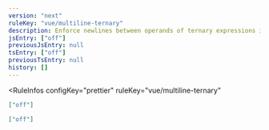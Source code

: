 ```yaml
---
version: "next"
ruleKey: "vue/multiline-ternary"
description: Enforce newlines between operands of ternary expressions in `<template>`
jsEntry: ["off"]
previousJsEntry: null
tsEntry: ["off"]
previousTsEntry: null
history: []
---
```


<RuleInfos 
  configKey="prettier" 
  ruleKey="vue/multiline-ternary" 
>

```json
["off"]
```

```json
["off"]
```

</RuleInfos>
